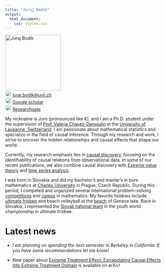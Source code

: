 ---
title: "Juraj Bodik"
output:
  html_document:
    css: styles.css
---

<div class="row">
  <div class="col-md-3">
   <img src="foto.jpg" alt="Juraj Bodik" style="width:180px;">
   <br>
 <img src="email.png" alt="rg" style="width:20px; border-radius:50%;"> [juraj.bodik@unil.ch](juraj.bodik@unil.ch) 
 <br>
 <img src="gs.png" alt="gs" style="width:20px; border-radius:50%;"> [Google scholar](https://scholar.google.com/citations?user=Ip7P8NIAAAAJ&hl=en)
 <br>
 <img src="rg.png" alt="rg" style="width:20px; border-radius:50%;"> [Researchgate](https://www.researchgate.net/profile/Juraj-Bodik)




  </div>
  <div class="col-md-9">

My nickname is Juro (pronounced like €), and I am a Ph.D. student under the supervision of [Prof. Valérie Chavez-Demoulin](https://wp.unil.ch/hecimpact/people/valerie-chavez-demoulin/) at the [University of Lausanne, Switzerland](https://www.unil.ch/hec/en/home.html). I am passionate about mathematical statistics and specialize in the field of causal inference. Through my research and work, I strive to uncover the hidden relationships and causal effects that shape our world.

Currently, my research emphasis lies in [causal discovery](https://towardsdatascience.com/causal-discovery-6858f9af6dcb#:~:text=Causal%20discovery%20aims%20to%20infer,causal%20model%20that%20describes%20it.), focusing on the identifiability of causal relations from observational data. In some of our recent publications, we also combine causal discovery with [Extreme value theory](https://en.wikipedia.org/wiki/Extreme_value_theory) and [time series analysis](https://en.wikipedia.org/wiki/Granger_causality). 

I was born in Slovakia and did my bachelor's and master's in pure mathematics at [Charles University](https://www.mff.cuni.cz/en) in Prague, Czech Republic. During this period, I competed and organized several international problem-solving [competitions](https://www.imc-math.org.uk/?year=2020&item=info) and [camps](https://kms.sk/) in mathematics. My favorite hobbies include [ultimate frisbee](https://www.flyhigh.ultimate.ch/) and beach volleyball at the [beach](https://goo.gl/maps/YQZAVj8VvoEqdKDt6) of Geneva lake. Back in Slovakia, I represented the [Slovak national team](https://wfdf.sport/about-wfdf/member-federations/slovakia/) in the youth world championship in ultimate frisbee.


  </div>
</div>



# Latest news
- *I am planning on spending the next semester in Berkeley in California. If you have some recommendations let me know!* 

- New paper about [Extreme Treatment Effect: Extrapolating Causal Effects Into Extreme Treatment Domain](https://arxiv.org/abs/2403.11003) is available on arXiv!  

